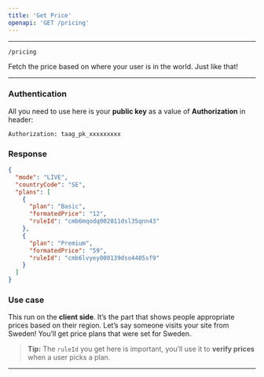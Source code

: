 ```yaml
---
title: 'Get Price'
openapi: 'GET /pricing'
---
```


---

```http GET
/pricing
```

Fetch the price based on where your user is in the world. Just like that!

---


### Authentication

All you need to use here is your **public key** as a value of **Authorization** in header:

```http
Authorization: taag_pk_xxxxxxxxx
```

<ResponseField name="Authorization" required>
</ResponseField>

### Response

```json
{
  "mode": "LIVE",
  "countryCode": "SE",
  "plans": [
    {
      "plan": "Basic",
      "formatedPrice": "12",
      "ruleId": "cmb6mqodq002011dsl35qnn43"
    },
    {
      "plan": "Premium",
      "formatedPrice": "59",
      "ruleId": "cmb6lvyey000139dso4405sf9"
    }
  ]
}
```

### Use case

This run on the **client side**. It’s the part that shows people appropriate prices based on their region. Let’s say someone visits your site from Sweden! You’ll get price plans that were set for Sweden.

> **Tip:** The `ruleId` you get here is important, you’ll use it to **verify prices** when a user picks a plan.

---
